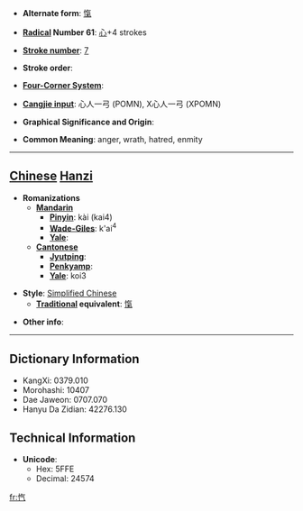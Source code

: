 * '''Alternate form''': [[愾]]

* '''[[Wiktionary:Chinese radical index| Radical]] Number 61''': [[Wiktionary:Chinese radical index 心|心]]+4 strokes

* '''[[Wiktionary:Chinese total strokes index|Stroke number]]''': [[Wiktionary:Chinese total strokes index 7|7]]

* '''Stroke order''': 

* '''[[Wiktionary:Chinese four corner index|Four-Corner System]]''': 

* '''[[Wiktionary:Chinese Cangjie index|Cangjie input]]''': 心人一弓 (POMN), X心人一弓 (XPOMN)

* '''Graphical Significance and Origin''': 

* '''Common Meaning''': anger, wrath, hatred, enmity

----

== [[Chinese]] [[Hanzi]] ==

* '''Romanizations'''
** '''[[Mandarin]]'''
*** '''[[Pinyin]]''': kài (kai4)
*** '''[[Wade-Giles]]''': k'ai<sup>4</sup>
*** '''[[Yale]]''': 
** '''[[Cantonese]]'''
*** '''[[Jyutping]]''':
*** '''[[Penkyamp]]''': 
*** '''[[Yale]]''': koi3

* '''Style''': [[Simplified Chinese]] 
** '''[[Traditional Chinese|Traditional]] equivalent''': [[愾]]

* '''Other info''': 

----

== Dictionary Information ==

* KangXi: 0379.010
* Morohashi: 10407
* Dae Jaweon: 0707.070
* Hanyu Da Zidian: 42276.130

== Technical Information ==

* '''Unicode''':
** Hex: 5FFE
** Decimal: 24574

[[fr:忾]]